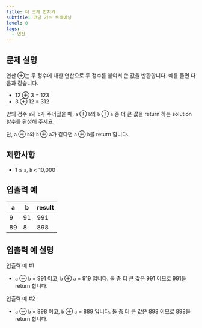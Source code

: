 ```yaml
---
title: 더 크게 합치기
subtitle: 코딩 기초 트레이닝
level: 0
tags:
  - 연산
---
```


## 문제 설명

연산 ⊕는 두 정수에 대한 연산으로 두 정수를 붙여서 쓴 값을 반환합니다. 예를 들면 다음과 같습니다.

- 12 ⊕ 3 = 123
- 3 ⊕ 12 = 312

양의 정수 `a`와 `b`가 주어졌을 때, `a` ⊕ `b`와 `b` ⊕ `a` 중 더 큰 값을 return 하는 solution 함수를 완성해 주세요.

단, `a` ⊕ `b`와 `b` ⊕ `a`가 같다면 `a` ⊕ `b`를 return 합니다.

## 제한사항

- 1 ≤ `a`, `b` < 10,000

## 입출력 예

| a   | b   | result |
| --- | --- | ------ |
| 9   | 91  | 991    |
| 89  | 8   | 898    |

## 입출력 예 설명

입출력 예 #1

- `a` ⊕ `b` = 991 이고, `b` ⊕ `a` = 919 입니다. 둘 중 더 큰 값은 991 이므로 991을 return 합니다.

입출력 예 #2

- `a` ⊕ `b` = 898 이고, `b` ⊕ `a` = 889 입니다. 둘 중 더 큰 값은 898 이므로 898을 return 합니다.

